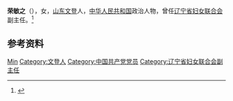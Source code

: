 '''荣敏之'''（{{bd|1919年|}}），女，[[山东|山东]][[文登县|文登]]人，[[中华人民共和国|中华人民共和国]]政治人物，曾任[[辽宁省妇女联合会|辽宁省妇女联合会]]副主任。<ref>{{Cite book|title=古今中外女名人辞典|author=中国妇女管理干部学院编|publisher=中国广播电视出版社|year=1989|isbn=|location=北京|pages=}}</ref>

== 参考资料 ==
{{reflist}}

{{中国人物小作品}}
{{中华全国民主妇女联合会第二届执行委员会}}

{{Authority control}}
{{DEFAULTSORT:Rong荣}}
[[Category:荣姓|Min]]
[[Category:文登人|Category:文登人]]
[[Category:中国共产党党员|Category:中国共产党党员]]
[[Category:辽宁省妇女联合会副主任|Category:辽宁省妇女联合会副主任]]